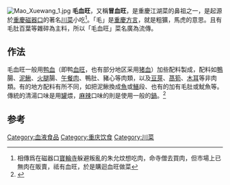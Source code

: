 [[File:Mao_Xuewang_1.jpg|thumb]]
'''毛血旺'''，又稱'''冒血旺'''，是重慶江湖菜的鼻祖之一，是起源於[[重慶|重慶]][[磁器口|磁器口]]的著名[[川菜|川菜]]小吃<ref>相傳爲在磁器口[[寶輪寺|寶輪寺]]躲避叛亂的朱允炆想吃肉，命寺僧去買肉，但市場上已無肉在販賣，祗有血旺，於是購迴血旺做菜</ref>。「毛」是[[重慶方言|重慶方言]]，就是粗獷，馬虎的意思。且有毛肚百葉等雜碎為主料，所以「毛血旺」菜名廣為流傳。
== 作法 ==
毛血旺一般用[[鸭血|鸭血]]（即鸭[[血旺|血旺]]，也有部分地区采用[[猪血|猪血]]）加些配料製成，配料如[[鴨|鴨]]腸、[[泥鰍|泥鰍]]、[[火腿|火腿]]腸、[[午餐肉|午餐肉]]、鴨肚、豬心等肉類，以及[[豆芽|豆芽]]、[[萵筍|萵筍]]、[[木耳|木耳]]等非肉類。有的地方配料有所不同，如把泥鰍換成[[魚|魚]]或[[鱔|鱔]]段、也有的加有毛肚或魷魚等。傳統的清湯口味是用[[罐|罐]]煨，[[麻辣|麻辣]]口味的則是使用一般的[[鍋|鍋]]。<ref>{{Cite web |url=http://www.douguo.com/cookbook/84994.html |title=家常版毛血旺 |accessdate=2014-03-20 |archive-date=2014-04-02 |archive-url=https://web.archive.org/web/20140402091000/http://www.douguo.com/cookbook/84994.html |dead-url=no }}</ref>

==参考==
{{reflist}}

{{食品小作品}}
[[Category:血液食品|Category:血液食品]]
[[Category:重庆饮食|Category:重庆饮食]]
[[Category:川菜|Category:川菜]]